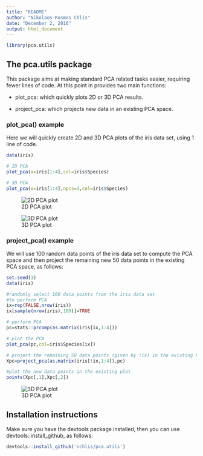 ```yaml
---
title: "README"
author: "Nikolaos-Kosmas Chlis"
date: "December 2, 2016"
output: html_document
---
```


```r

library(pca.utils)
```

## The pca.utils package

This package aims at making standard PCA related tasks easier, requiring fewer lines of code.
At this point in provides two main functions:

* plot_pca: which quickly plots 2D or 3D PCA results.

* project_pca: which projects new data in an existing PCA space.

### plot_pca() example

Here we will quickly create 2D and 3D PCA plots of the iris data set, using 1 line of code.
```r

data(iris)

# 2D PCA
plot_pca(x=iris[1:4],col=iris$Species)

# 3D PCA
plot_pca(x=iris[1:4],npcs=3,col=iris$Species)
```

![2D PCA plot](pca2d.png)

![3D PCA plot](pca3d.png)

### project_pca() example

We will use 100 random data points of the iris data set to compute the PCA space and then
project the remaining new 50 data points in the existing PCA space, as follows:

```r

set.seed(1)
data(iris)

#randomly select 100 data points from the iris data set
#to perform PCA
ix=rep(FALSE,nrow(iris))
ix[sample(nrow(iris),100)]=TRUE

# perform PCA
pc=stats::prcomp(as.matrix(iris[ix,1:4]))

# plot the PCA
plot_pca(pc,col=iris$Species[ix])

# project the remaining 50 data points (given by !ix) in the existing PCA space
Xpc=project_pca(as.matrix(iris[!ix,1:4]),pc)

#plot the new data points in the existing plot
points(Xpc[,1],Xpc[,2])
```

![3D PCA plot](project_pca.png)

## Installation instructions

Make sure you have the devtools package installed,
then you can use devtools::install_github, as follows:

```r
devtools::install_github('nchlis/pca.utils')
```
